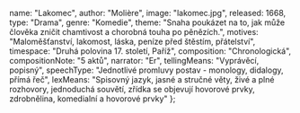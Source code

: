 
  name: "Lakomec",
  author: "Molière",
  image: "lakomec.jpg",
  released: 1668,
  type: "Drama",
  genre: "Komedie",
  theme: "Snaha poukázet na to, jak může člověka zničit chamtivost a chorobná touha po pěnězích.",
  motives: "Maloměšťanství, lakomost, láska, peníze před štěstím, přátelství",
  timespace: "Druhá polovina 17. století, Paříž",
  composition: "Chronologická",
  compositionNote: "5 aktů",
  narrator: "Er",
  tellingMeans: "Vyprávěcí, popisný",
  speechType: "Jednotlivé promluvy postav - monology, didalogy, přímá řeč",
  lexMeans: "Spisovný jazyk, jasné a stručné věty, živé a plné rozhovory, jednoduchá souvětí, zřídka se objevují hovorové prvky, zdrobnělina, komedialní a hovorové prvky"
};

<Title book={book} />

<Book book={book} />

## Postavy

### Harpagon
- 60letý vdovec a lichvář, který je velice bohatý, ale lakomý
- Ztráta peněz pro něj znamená velkou tragédií a nechuť k životu
- Má dvě děti, syna Kleanta a dceru Elišku, na kterých šetří a omezuje je
- Zamiloval se do dívky Mariany, která však miluje Kleanta
### Čipera (La Fleche, Šindel, Štika)
- Je Kleantův sluha a přítel. Je velice mazaný a chytrý
- Ukradl Harpagonovu truhlici s penězi, aby Kleantovi pomohl
### Kleantes
- Harpagonův syn, který je zamilovaný do dívky Mariany, o kterou se uchází i jeho otec.
### Mariana
- Chudá dívka, která se stará o svou nemocnou matku. 
- Zamilovala se do Kleanta. Ne pro jeho peníze, ale kvůli jeho povaze.
### Valér
- Harpagonův správce, který podlézá Harpagonovi, aby se mohl oženit s Eliškou.
### Eliška
- Harpagonova dcera, která je zamilovaná do Valéra.
### Anselm
- Šlechtic, má si vzít Elišku proti její vůli
- Otec Valéra a Mariany (jak se na konci hry ukáže).
### Jakub
- Harpagonův kočí a kuchař, který udá Valéra za krádež Harpagonové truhlice, za rány.
### Frosina
- Všetečná rádkyně, která svou mazaností pomohla nejdříve Harpagonovi k Marianě a poté i Kleantovi

## Děj

Harpagon, hlavní postava hry, je lakomý a nepřejícný člověk zvyklý dostat vždy to, co chce. 
A tak se taky usmyslel, že si vezme za ženu mladou chudou dívku Marianu. 
Svým dětem, synu Kleantovi a dceři Elišce, již domluvil staré, avšak bohaté nápadníky. 
Potomci se ale jeho rozhodnutí brání, neboť každý z nich si již sám vyhlédl svou lásku. 
Eliška se zamilovala do Valéra, sluhu vlastního otce, a Kleant si dokonce shodou okolností vyvolil otcovu nastávající, Marianu. 

Ani jednomu z nich se však do přiznávání svých citů otci nechce, mají totiž strach z jeho reakce. 
Když ale Harpagon pozve Marianu domů a řekne, že se rozhodl si ji vzít, Kleant se ke své lásce k ní konečně přizná. 
S otcem se pohádají, po Marianě touží oba. Během jejich hádky ukradne Štika, Kleantův osobní sluha, Harpagonovu truhlu s penězi a později ji předá Kleantovi. 
Když to Harpagon zjistí, začne šílet a podezřívat všechny kolem. 

Prvním vyslýchaným je jejich správce Valér. 
Při výslechu však dojde k nedorozumění- Valér si myslí, že ho Harpagon obviňuje ne z krádeže, ale z lásky k Elišce, a tak se ke všemu přizná. 
Harpagon se tedy domnívá, že už našel viníka, a ještě ten večer uspořádá večeři, na niž pozve jak svou nastávající Marianu, tak Anselma, kterého určil za ženicha své dceři - Anselm byl totiž bohatý a jako jediný ochotný vzít si ji i bez věna. 
Při rozhovoru u večeře se však všechno změní - ukáže se, že Valér je vlastně Mariany ztracený bratr a Anslem jejich otec!

Kleant slíbí otci vrátit jeho truhlu pod podmínkou, že schválí sňatky obou svých dětí s oběma dětmi Anslemovými. 
Zištný Harpagon souhlasí, štědrý Anselm dá věno oběma svým dětem. Hra tedy končí poměrně šťastně i přes to, že se vlastně nic dobrého nestalo a Harpagon zůstal stále takovým lakomcem a hrabivcem, jakým býval.

<Moliere />

<Klasicismus />
